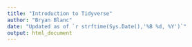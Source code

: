 ```yaml
---
title: "Introduction to Tidyverse"
author: "Bryan Blanc"
date: "Updated as of `r strftime(Sys.Date(),'%B %d, %Y')`"
output: html_document
---
```

